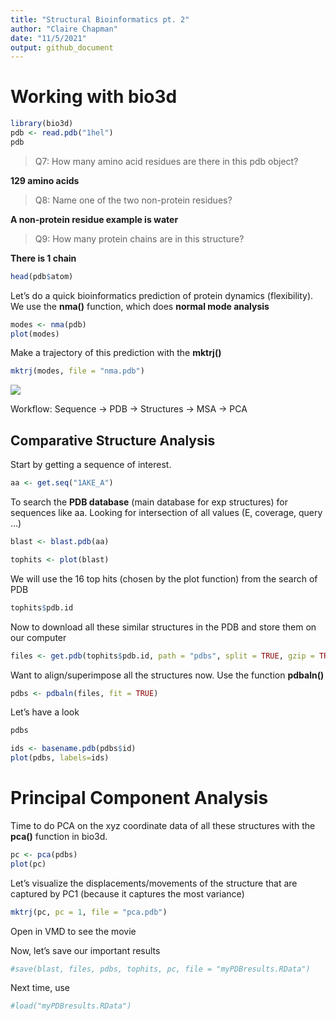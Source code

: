 ```yaml
---
title: "Structural Bioinformatics pt. 2"
author: "Claire Chapman"
date: "11/5/2021"
output: github_document
---
```


# Working with bio3d

```r
library(bio3d)
pdb <- read.pdb("1hel")
pdb
```

> Q7: How many amino acid residues are there in this pdb object?

**129 amino acids**

> Q8: Name one of the two non-protein residues?

**A non-protein residue example is water**

> Q9: How many protein chains are in this structure?

**There is 1 chain**

```r
head(pdb$atom)
```

Let's do a quick bioinformatics prediction of protein dynamics (flexibility). We use the **nma()** function, which does **normal mode analysis**

```r
modes <- nma(pdb)
plot(modes)
```

Make a trajectory of this prediction with the **mktrj()**

```r
mktrj(modes, file = "nma.pdb")
```

![](nma.png)

Workflow: Sequence -\> PDB -\> Structures -\> MSA -\> PCA

## Comparative Structure Analysis

Start by getting a sequence of interest.

```r
aa <- get.seq("1AKE_A")
```

To search the **PDB database** (main database for exp structures) for sequences like aa. Looking for intersection of all values (E, coverage, query ...)

```r
blast <- blast.pdb(aa)
```

```r
tophits <- plot(blast)
```

We will use the 16 top hits (chosen by the plot function) from the search of PDB

```r
tophits$pdb.id
```

Now to download all these similar structures in the PDB and store them on our computer

```r
files <- get.pdb(tophits$pdb.id, path = "pdbs", split = TRUE, gzip = TRUE)
```

Want to align/superimpose all the structures now. Use the function **pdbaln()**

```r
pdbs <- pdbaln(files, fit = TRUE)
```

Let's have a look

```r
pdbs
```

```r
ids <- basename.pdb(pdbs$id)
plot(pdbs, labels=ids)
```

# Principal Component Analysis

Time to do PCA on the xyz coordinate data of all these structures with the **pca()** function in bio3d.

```r
pc <- pca(pdbs)
plot(pc)
```

Let's visualize the displacements/movements of the structure that are captured by PC1 (because it captures the most variance)

```r
mktrj(pc, pc = 1, file = "pca.pdb")
```

Open in VMD to see the movie

Now, let's save our important results

```r
#save(blast, files, pdbs, tophits, pc, file = "myPDBresults.RData")
```

Next time, use

```r
#load("myPDBresults.RData")
```
